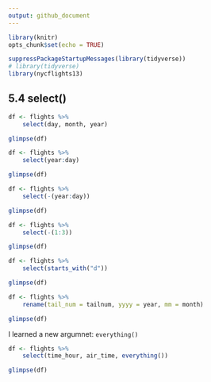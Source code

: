 ```yaml
---
output: github_document
---
```


```r
library(knitr)
opts_chunk$set(echo = TRUE)
```


```r
suppressPackageStartupMessages(library(tidyverse))
# library(tidyverse)
library(nycflights13)
```


## 5.4  select()


```r
df <- flights %>% 
	select(day, month, year)

glimpse(df)
```


```r
df <- flights %>% 
	select(year:day)

glimpse(df)
```




```r
df <- flights %>% 
	select(-(year:day))

glimpse(df)
```


```r
df <- flights %>% 
	select(-(1:3))

glimpse(df)
```




```r
df <- flights %>% 
	select(starts_with("d"))

glimpse(df)
```


```r
df <- flights %>% 
	rename(tail_num = tailnum, yyyy = year, mm = month)

glimpse(df)
```


I learned a new argumnet: `everything()`


```r
df <- flights %>% 
	select(time_hour, air_time, everything())

glimpse(df)
```


```r

```

